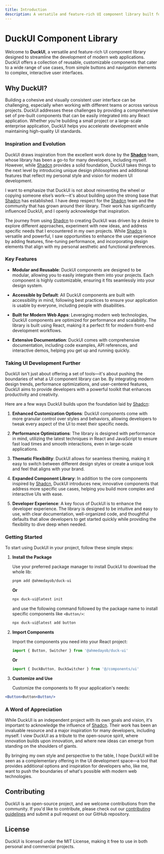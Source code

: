 ```yaml
---
title: Introduction  
description: A versatile and feature-rich UI component library built for modern web applications.
---
```


# DuckUI Component Library

Welcome to **DuckUI**, a versatile and feature-rich UI component library designed to streamline the development of modern web applications. DuckUI offers a collection of reusable, customizable components that cater to a wide range of use cases, from simple buttons and navigation elements to complex, interactive user interfaces.

## Why DuckUI?

Building a cohesive and visually consistent user interface can be challenging, especially when working with different teams or across various projects. DuckUI addresses these challenges by providing a comprehensive set of pre-built components that can be easily integrated into any React application. Whether you’re building a small project or a large-scale enterprise application, DuckUI helps you accelerate development while maintaining high-quality UI standards.

### Inspiration and Evolution

DuckUI draws inspiration from the excellent work done by the **[Shadcn](https://ui.shadcn.com/)** team, whose library has been a go-to for many developers, including myself. However, while [Shadcn](https://ui.shadcn.com/) provides a solid foundation, DuckUI takes things to the next level by introducing unique design philosophies and additional features that reflect my personal style and vision for modern UI development.

I want to emphasize that DuckUI is not about reinventing the wheel or copying someone else’s work—it's about building upon the strong base that [Shadcn](https://ui.shadcn.com/) has established. I have deep respect for the [Shadcn](https://ui.shadcn.com/) team and the community that has grown around their library. Their work has significantly influenced DuckUI, and I openly acknowledge that inspiration.

The journey from using [Shadcn](https://ui.shadcn.com/) to creating DuckUI was driven by a desire to explore different approaches, experiment with new ideas, and address specific needs that I encountered in my own projects. While [Shadcn](https://ui.shadcn.com/) is versatile and powerful, I saw opportunities to enhance the user experience by adding features, fine-tuning performance, and incorporating design elements that align with my personal aesthetic and functional preferences.

### Key Features

- **Modular and Reusable**: DuckUI components are designed to be modular, allowing you to easily integrate them into your projects. Each component is highly customizable, ensuring it fits seamlessly into your design system.

- **Accessible by Default**: All DuckUI components are built with accessibility in mind, following best practices to ensure your application is usable by everyone, including people with disabilities.

- **Built for Modern Web Apps**: Leveraging modern web technologies, DuckUI components are optimized for performance and scalability. The library is built using React, making it a perfect fit for modern front-end development workflows.

- **Extensive Documentation**: DuckUI comes with comprehensive documentation, including code examples, API references, and interactive demos, helping you get up and running quickly.

### Taking UI Development Further

DuckUI isn't just about offering a set of tools—it's about pushing the boundaries of what a UI component library can be. By integrating modern design trends, performance optimizations, and user-centered features, DuckUI aims to provide developers with a powerful toolkit that enhances productivity and creativity.

Here are a few ways DuckUI builds upon the foundation laid by [Shadcn](https://ui.shadcn.com/):

1. **Enhanced Customization Options**: DuckUI components come with more granular control over styles and behaviors, allowing developers to tweak every aspect of the UI to meet their specific needs.

2. **Performance Optimizations**: The library is designed with performance in mind, utilizing the latest techniques in React and JavaScript to ensure fast load times and smooth interactions, even in large-scale applications.

3. **Thematic Flexibility**: DuckUI allows for seamless theming, making it easy to switch between different design styles or create a unique look and feel that aligns with your brand.

4. **Expanded Component Library**: In addition to the core components inspired by [Shadcn](https://ui.shadcn.com/), DuckUI introduces new, innovative components that address more specific use cases, helping you build more complex and interactive UIs with ease.

5. **Developer Experience**: A key focus of DuckUI is to enhance the developer experience. The library is designed to be intuitive and easy to use, with clear documentation, well-organized code, and thoughtful defaults that allow developers to get started quickly while providing the flexibility to dive deep when needed.

### Getting Started

To start using DuckUI in your project, follow these simple steps:

1. **Install the Package**

   Use your preferred package manager to install DuckUI to download the whole lib:

   ```bash
   pnpm add @ahmedayob/duck-ui
   ```

   **Or**
   ```bash
   npx duck-ui@latest init
   ````

   and use the following command followed by the package name to install specific components like
   `<Button/>`:

   ```bash
   npx duck-ui@latest add button
   ```

2. **Import Components**

   Import the components you need into your React project:

   ```jsx
   import { Button, Switcher } from '@ahmedayob/duck-ui'
   ```

   **Or**
   ```jsx
   import { DuckButton, DuckSwitcher } from '@/components/ui'
   ```

3. **Customize and Use**

   Customize the components to fit your application's needs:

  ```jsx
  <Button>Button<Button/>
  ```

### A Word of Appreciation

While DuckUI is an independent project with its own goals and vision, it's important to acknowledge the influence of [Shadcn](https://ui.shadcn.com/). Their work has been an invaluable resource and a major inspiration for many developers, including myself. I view DuckUI as a tribute to the open-source spirit, where innovation builds upon innovation, and where new ideas can emerge from standing on the shoulders of giants.

By bringing my own style and perspective to the table, I hope DuckUI will be seen as a complementary offering in the UI development space—a tool that provides additional options and inspiration for developers who, like me, want to push the boundaries of what's possible with modern web technologies.

## Contributing

DuckUI is an open-source project, and we welcome contributions from the community. If you'd like to contribute, please check out our [contributing guidelines](#) and submit a pull request on our GitHub repository.

## License

DuckUI is licensed under the MIT License, making it free to use in both personal and commercial projects.
